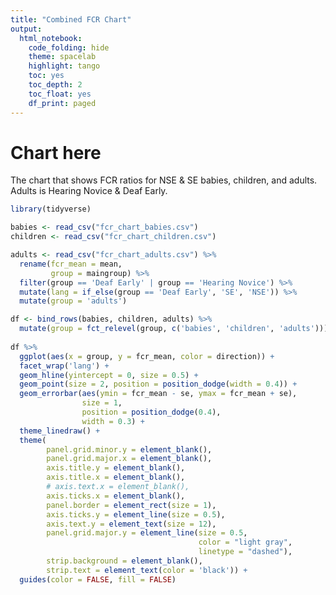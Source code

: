```yaml
---
title: "Combined FCR Chart"
output: 
  html_notebook:
    code_folding: hide
    theme: spacelab
    highlight: tango
    toc: yes
    toc_depth: 2
    toc_float: yes
    df_print: paged
---
```


# Chart here
The chart that shows FCR ratios for NSE & SE babies, children, and adults. Adults is Hearing Novice & Deaf Early. 


```r
library(tidyverse)

babies <- read_csv("fcr_chart_babies.csv")
children <- read_csv("fcr_chart_children.csv")

adults <- read_csv("fcr_chart_adults.csv") %>%
  rename(fcr_mean = mean,
         group = maingroup) %>%
  filter(group == 'Deaf Early' | group == 'Hearing Novice') %>%
  mutate(lang = if_else(group == 'Deaf Early', 'SE', 'NSE')) %>%
  mutate(group = 'adults')

df <- bind_rows(babies, children, adults) %>%
  mutate(group = fct_relevel(group, c('babies', 'children', 'adults')))
  
df %>%
  ggplot(aes(x = group, y = fcr_mean, color = direction)) +
  facet_wrap('lang') +
  geom_hline(yintercept = 0, size = 0.5) +
  geom_point(size = 2, position = position_dodge(width = 0.4)) +
  geom_errorbar(aes(ymin = fcr_mean - se, ymax = fcr_mean + se), 
                size = 1, 
                position = position_dodge(0.4), 
                width = 0.3) +
  theme_linedraw() +
  theme(
        panel.grid.minor.y = element_blank(),
        panel.grid.major.x = element_blank(),
        axis.title.y = element_blank(),
        axis.title.x = element_blank(),
        # axis.text.x = element_blank(),
        axis.ticks.x = element_blank(),
        panel.border = element_rect(size = 1),
        axis.ticks.y = element_line(size = 0.5),
        axis.text.y = element_text(size = 12),
        panel.grid.major.y = element_line(size = 0.5,
                                          color = "light gray",
                                          linetype = "dashed"),
        strip.background = element_blank(),
        strip.text = element_text(color = 'black')) +
  guides(color = FALSE, fill = FALSE)

```

